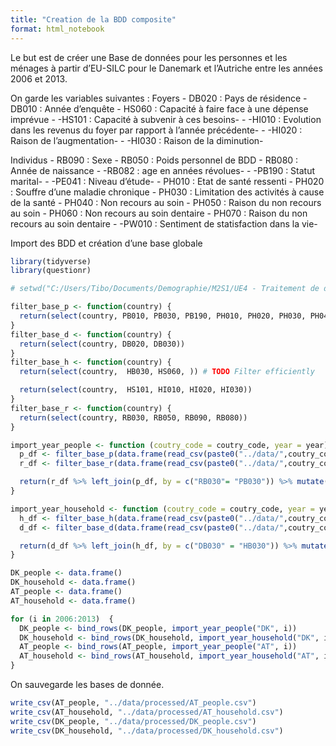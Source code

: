 ```yaml
---
title: "Creation de la BDD composite"
format: html_notebook
---
```


Le but est de créer une Base de données pour les personnes et les ménages à partir d'EU-SILC pour le Danemark et l'Autriche entre les années 2006 et 2013.

On garde les variables suivantes :
Foyers
- DB020 : Pays de résidence
- DB010 : Année d'enquête
- HS060 : Capacité à faire face à une dépense imprévue
- -HS101 : Capacité à subvenir à ces besoins-
- -HI010 : Evolution dans les revenus du foyer par rapport à l'année précédente-
- -HI020 : Raison de l'augmentation-
- -HI030 : Raison de la diminution-

Individus
- RB090 : Sexe
- RB050 : Poids personnel de BDD
- RB080 : Année de naissance
- -RB082 : age en années révolues-
- -PB190 : Statut marital-
- -PE041 : Niveau d'étude-
- PH010 : Etat de santé ressenti
- PH020 : Souffre d'une maladie chronique
- PH030 : Limitation des activités à cause de la santé
- PH040 : Non recours au soin
- PH050 : Raison du non recours au soin
- PH060 : Non recours au soin dentaire
- PH070 : Raison du non recours au soin dentaire
- -PW010 : Sentiment de statisfaction dans la vie-

Import des BDD et création d'une base globale
```r
library(tidyverse)
library(questionr)

# setwd("C:/Users/Tibo/Documents/Demographie/M2S1/UE4 - Traitement de donnees/traitement-donnee-systeme-soin/code")

filter_base_p <- function(country) {
  return(select(country, PB010, PB030, PB190, PH010, PH020, PH030, PH040, PH050, PH060, PH070))
}
filter_base_d <- function(country) {
  return(select(country, DB020, DB030))
}
filter_base_h <- function(country) {
  return(select(country,  HB030, HS060, )) # TODO Filter efficiently

  return(select(country,  HS101, HI010, HI020, HI030))
}
filter_base_r <- function(country) {
  return(select(country, RB030, RB050, RB090, RB080))
}

import_year_people <- function (coutry_code = coutry_code, year = year) {
  p_df <- filter_base_p(data.frame(read_csv(paste0("../data/",coutry_code,"/",coutry_code,"_", year, "p_EUSILC.csv"))))
  r_df <- filter_base_r(data.frame(read_csv(paste0("../data/",coutry_code,"/",coutry_code,"_", year, "r_EUSILC.csv"))))

  return(r_df %>% left_join(p_df, by = c("RB030"= "PB030")) %>% mutate(ANREC = year))
}

import_year_household <- function (coutry_code = coutry_code, year = year) {
  h_df <- filter_base_h(data.frame(read_csv(paste0("../data/",coutry_code,"/",coutry_code,"_", year, "h_EUSILC.csv"))))
  d_df <- filter_base_d(data.frame(read_csv(paste0("../data/",coutry_code,"/",coutry_code,"_", year, "d_EUSILC.csv"))))

  return(d_df %>% left_join(h_df, by = c("DB030" = "HB030")) %>% mutate(ANREC = year))
}

DK_people <- data.frame()
DK_household <- data.frame()
AT_people <- data.frame()
AT_household <- data.frame()

for (i in 2006:2013)  {
  DK_people <- bind_rows(DK_people, import_year_people("DK", i))
  DK_household <- bind_rows(DK_household, import_year_household("DK", i))
  AT_people <- bind_rows(AT_people, import_year_people("AT", i))
  AT_household <- bind_rows(AT_household, import_year_household("AT", i))
}
```


On sauvegarde les bases de donnée.
```r
write_csv(AT_people, "../data/processed/AT_people.csv")
write_csv(AT_household, "../data/processed/AT_household.csv")
write_csv(DK_people, "../data/processed/DK_people.csv")
write_csv(DK_household, "../data/processed/DK_household.csv")
```
